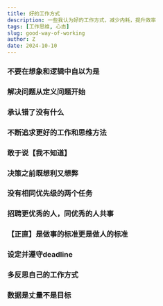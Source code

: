 ```yaml
---
title: 好的工作方式
description: 一些我认为好的工作方式，减少内耗，提升效率
tags: [工作思维, 心态]
slug: good-way-of-working
author: Z
date: 2024-10-10
---
```


### 不要在想象和逻辑中自以为是

### 解决问题从定义问题开始

### 承认错了没有什么

### 不断追求更好的工作和思维方法

### 敢于说【我不知道】

### 决策之前既想利又想弊

### 没有相同优先级的两个任务

### 招聘更优秀的人，同优秀的人共事

### 【正直】是做事的标准更是做人的标准

### 设定并遵守deadline

### 多反思自己的工作方式

### 数据是丈量不是目标
